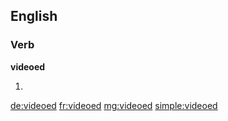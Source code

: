 ==English==

===Verb===
'''videoed'''

# {{past of|video}}

[[de:videoed]]
[[fr:videoed]]
[[mg:videoed]]
[[simple:videoed]]